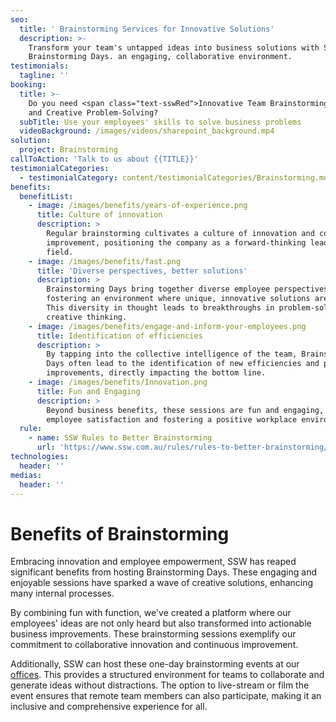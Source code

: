 ```yaml
---
seo:
  title: ' Brainstorming Services for Innovative Solutions'
  description: >-
    Transform your team's untapped ideas into business solutions with SSW's
    Brainstorming Days. an engaging, collaborative environment.
testimonials:
  tagline: ''
booking:
  title: >-
    Do you need <span class="text-sswRed">Innovative Team Brainstorming</span>
    and Creative Problem-Solving?
  subTitle: Use your employees' skills to solve business problems
  videoBackground: /images/videos/sharepoint_background.mp4
solution:
  project: Brainstorming
callToAction: 'Talk to us about {{TITLE}}'
testimonialCategories:
  - testimonialCategory: content/testimonialCategories/Brainstorming.mdx
benefits:
  benefitList:
    - image: /images/benefits/years-of-experience.png
      title: Culture of innovation
      description: >
        Regular brainstorming cultivates a culture of innovation and continuous
        improvement, positioning the company as a forward-thinking leader in its
        field.
    - image: /images/benefits/fast.png
      title: 'Diverse perspectives, better solutions'
      description: >
        Brainstorming Days bring together diverse employee perspectives,
        fostering an environment where unique, innovative solutions are born.
        This diversity in thought leads to breakthroughs in problem-solving and
        creative thinking.
    - image: /images/benefits/engage-and-inform-your-employees.png
      title: Identification of efficiencies
      description: >
        By tapping into the collective intelligence of the team, Brainstorming
        Days often lead to the identification of new efficiencies and process
        improvements, directly impacting the bottom line.
    - image: /images/benefits/Innovation.png
      title: Fun and Engaging
      description: >
        Beyond business benefits, these sessions are fun and engaging, boosting
        employee satisfaction and fostering a positive workplace environment.
  rule:
    - name: SSW Rules to Better Brainstorming
      url: 'https://www.ssw.com.au/rules/rules-to-better-brainstorming/'
technologies:
  header: ''
medias:
  header: ''
---
```


# **Benefits of Brainstorming**

Embracing innovation and employee empowerment, SSW has reaped significant benefits from hosting Brainstorming Days. These engaging and enjoyable sessions have sparked a wave of creative solutions, enhancing many internal processes.

<VideoEmbed url="https://youtu.be/ov8OGcApBjc" />

By combining fun with function, we've created a platform where our employees' ideas are not only heard but also transformed into actionable business improvements. These brainstorming sessions exemplify our commitment to collaborative innovation and continuous improvement.

Additionally, SSW can host these one-day brainstorming events at our [offices](https://ssw.com.au/offices). This provides a structured environment for teams to collaborate and generate ideas without distractions. The option to live-stream or film the event ensures that remote team members can also participate, making it an inclusive and comprehensive experience for all.
